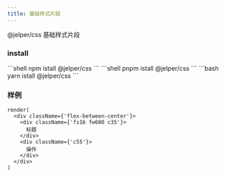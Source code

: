 ```yaml
---
title: 基础样式片段
---
```


@jelper/css 基础样式片段

### install

<Tabs>

<TabItem value="npm" label="npm">
```shell
npm istall @jelper/css
```
</TabItem>

<TabItem value="pnpm" label="pnpm">
```shell
pnpm istall @jelper/css
```
</TabItem>

<TabItem value="yarn" label="yarn">
```bash
yarn istall @jelper/css
```
</TabItem>

</Tabs>


### 样例

```tsx live noInline
render(
  <div className={'flex-between-center'}>
    <div className={'fs16 fw600 c35'}>
      标题
    </div>
    <div className={'c55'}>
      操作
    </div>
  </div>
)
```